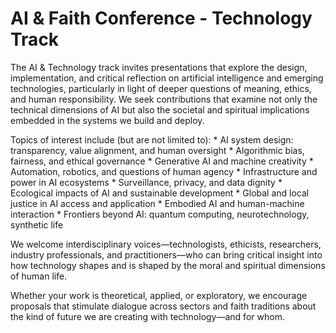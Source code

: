 # AI & Faith Conference - Technology Track

The AI & Technology track invites presentations that explore the design, implementation, and critical reflection on artificial intelligence and emerging technologies, particularly in light of deeper questions of meaning, ethics, and human responsibility. We seek contributions that examine not only the technical dimensions of AI but also the societal and spiritual implications embedded in the systems we build and deploy.

Topics of interest include (but are not limited to):
* AI system design: transparency, value alignment, and human oversight
* Algorithmic bias, fairness, and ethical governance
* Generative AI and machine creativity
* Automation, robotics, and questions of human agency
* Infrastructure and power in AI ecosystems
* Surveillance, privacy, and data dignity
* Ecological impacts of AI and sustainable development
* Global and local justice in AI access and application
* Embodied AI and human-machine interaction
* Frontiers beyond AI: quantum computing, neurotechnology, synthetic life

We welcome interdisciplinary voices—technologists, ethicists, researchers, industry professionals, and practitioners—who can bring critical insight into how technology shapes and is shaped by the moral and spiritual dimensions of human life.

Whether your work is theoretical, applied, or exploratory, we encourage proposals that stimulate dialogue across sectors and faith traditions about the kind of future we are creating with technology—and for whom.